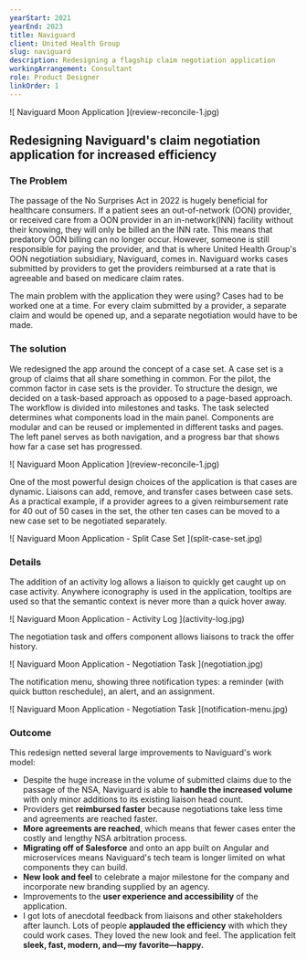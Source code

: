 ```yaml
---
yearStart: 2021
yearEnd: 2023
title: Naviguard
client: United Health Group
slug: naviguard
description: Redesigning a flagship claim negotiation application
workingArrangement: Consultant
role: Product Designer
linkOrder: 1
---
```


<div className='featured-image'>![ Naviguard Moon Application ](review-reconcile-1.jpg)</div>

<div className='content-wrapper'>

## Redesigning Naviguard's claim negotiation application for increased efficiency

</div>

### The Problem

The passage of the No Surprises Act in 2022 is hugely beneficial for healthcare consumers. If a patient sees an out-of-network (OON) provider, or received care from a OON provider in an in-network(INN) facility without their knowing, they will only be billed an the INN rate. This means that predatory OON billing can no longer occur. However, someone is still responsible for paying the provider, and that is where United Health Group's OON negotiation subsidiary, Naviguard, comes in. Naviguard works cases submitted by providers to get the providers reimbursed at a rate that is agreeable and based on medicare claim rates.

The main problem with the application they were using? Cases had to be worked one at a time. For every claim submitted by a provider, a separate claim and would be opened up, and a separate negotiation would have to be made.

### The solution

We redesigned the app around the concept of a case set. A case set is a group of claims that all share something in common. For the pilot, the common factor in case sets is the provider. To structure the design, we decided on a task-based approach as opposed to a page-based approach. The workflow is divided into milestones and tasks. The task selected determines what components load in the main panel. Components are modular and can be reused or implemented in different tasks and pages. The left panel serves as both navigation, and a progress bar that shows how far a case set has progressed.

<div>![ Naviguard Moon Application ](review-reconcile-1.jpg)</div>

One of the most powerful design choices of the application is that cases are dynamic. Liaisons can add, remove, and transfer cases between case sets. As a practical example, if a provider agrees to a given reimbursement rate for 40 out of 50 cases in the set, the other ten cases can be moved to a new case set to be negotiated separately.

<div>![ Naviguard Moon Application - Split Case Set ](split-case-set.jpg)</div>

### Details

The addition of an activity log allows a liaison to quickly get caught up on case activity. Anywhere iconography is used in the application, tooltips are used so that the semantic context is never more than a quick hover away.

<div>![ Naviguard Moon Application - Activity Log ](activity-log.jpg)</div>

The negotiation task and offers component allows liaisons to track the offer history.

<div>![ Naviguard Moon Application - Negotiation Task ](negotiation.jpg)</div>

The notification menu, showing three notification types: a reminder (with quick button reschedule), an alert, and an assignment.

<div>![ Naviguard Moon Application - Negotiation Task ](notification-menu.jpg)</div>

### Outcome

This redesign netted several large improvements to Naviguard's work model:

- Despite the huge increase in the volume of submitted claims due to the passage of the NSA, Naviguard is able to **handle the increased volume** with only minor additions to its existing liaison head count.
- Providers get **reimbursed faster** because negotiations take less time and agreements are reached faster.
- **More agreements are reached**, which means that fewer cases enter the costly and lengthy NSA arbitration process.
- **Migrating off of Salesforce** and onto an app built on Angular and microservices means Naviguard's tech team is longer limited on what components they can build.
- **New look and feel** to celebrate a major milestone for the company and incorporate new branding supplied by an agency.
- Improvements to the **user experience and accessibility** of the application.
- I got lots of anecdotal feedback from liaisons and other stakeholders after launch. Lots of people **applauded the efficiency** with which they could work cases. They loved the new look and feel. The application felt **sleek, fast, modern, and—my favorite—happy.**
